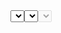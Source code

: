 

<Meta title='Data input/Select' component={Select} />

  <ThemeProvider>
    <Select {...args} />
  </ThemeProvider>
)

# Select

O componente de `Select` é utilizado para que o usuário possa selecionar uma ou mais opções da aplicação.

<Story
  name='Base'
  args={{ options: optionsSelect, optionLabel: 'description', optionValue: 'name', caption: 'Caption' }}
  parameters={{
    design: {
      type: 'figma',
      url: 'https://www.figma.com/file/O3bKxIcsj2rc1FNIRclJyT/Saturn-System?node-id=242%3A139'
    }
  }}
>
  {SelectControls.bind({})}
</Story>

# Error

Passando a prop de `error` para o `Select`, o usuário pode receber um feedback visível que existe algum ponto a ser alterado na option em questão.

<Canvas>
  <Story
    name='Error'
    parameters={{
      design: {
        type: 'figma',
        url: 'https://www.figma.com/file/O3bKxIcsj2rc1FNIRclJyT/Saturn-System?node-id=242%3A139'
      }
    }}
  >
    <ThemeProvider>
      <Select
        name='Error'
        label='Error'
        options={optionsSelect}
        optionLabel='description'
        optionValue='name'
        error
        caption='Error'
      />
    </ThemeProvider>
  </Story>
</Canvas>

# Disabled

O `Select` pode receber a prop de `disabled`, que desabilita todo o seu uso.

<Canvas>
  <Story
    name='Disabled'
    parameters={{
      design: {
        type: 'figma',
        url: 'https://www.figma.com/file/O3bKxIcsj2rc1FNIRclJyT/Saturn-System?node-id=242%3A139'
      }
    }}
  >
    <ThemeProvider>
      <Select name='disabled' label='Disabled' optionLabel='Disabled' disabled caption='Disabled' />
    </ThemeProvider>
  </Story>
</Canvas>

<ArgsTable of={Select} />
